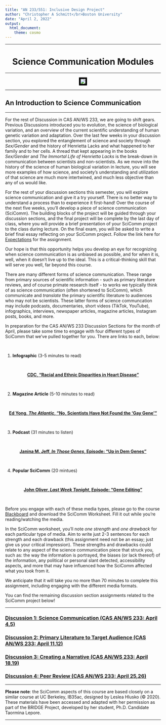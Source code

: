 ```yaml
---
title: "AN 233/551: Inclusive Design Project"
author: "Christopher A Schmitt</br>Boston University"
date: "April 2, 2022"
output: 
  html_document:
    theme: cosmo
---
```


***

<center>
# Science Communication Modules
</center>

***

<center><p><img src=https://thumbs.gfycat.com/AnotherParchedBinturong-size_restricted.gif style="border:5px solid black"></p></center>

***

## An Introduction to Science Communication

***

For the rest of Discussion in CAS AN/WS 233, we are going to shift gears. Previous Discussions introduced you to evolution, the science of biological variation, and an overview of the current scientific understanding of human genetic variation and adaptation. Over the last few weeks in your discussion section, you explored the entanglement of science and society through *Sex/Gender* and the history of Henrietta Lacks and what happened to her family and to her cells. A thread that kept appearing in the books *Sex/Gender* and *The Immortal Life of Henrietta Lacks* is the break-down in communication between scientists and non-scientists. As we move into the history of the science of human biological variation in lecture, you will see more examples of how science, and society's understanding and utilization of that science are much more intertwined, and much less objective than any of us would like. 

For the rest of your discussion sections this semester, you will explore science communication and give it a try yourself. There is no better way to understand a process than to experience it first-hand! Over the course of the next five weeks, you'll develop a piece of science communication (SciComm). The building blocks of the project will be guided through your discussion sections, and the final project will be complete by the last day of class, where you will provide a brief presentation of your SciComm project to the class during lecture. On the final exam, you will be asked to write a brief final essay reflecting on your SciComm project. Follow the link here for [Expectations](https://fuzzyatelin.github.io/scicomm/expectations.html) for the assignment.

Our hope is that this opportunity helps you develop an eye for recognizing when science communication is as unbiased as possible, and for when it is, well, when it doesn't live up to the ideal. This is a critical-thinking skill that will serve you well, far beyond this course.

There are many different forms of science communication. These range from primary sources of scientific information - such as primary literature reviews, and of course primate research itself - to works we typically think of as science communication (often shortened to SciComm), which communicate and *translate* the primary scientific literature to audiences who may not be scientists. These latter forms of science communcation may include podcasts, documentaries, short videos (TikTok, YouTube), infographics, interviews, newspaper articles, magazine articles, Instagram posts, books, and more. 

In preparation for the CAS AN/WS 233 Discussion Sections for the month of April, please take some time to engage with four different types of SciComm that we’ve pulled together for you. There are links to each, below:

<br>

1. **Infographic** (3-5 minutes to read)

<br>

<center>

[**CDC, "Racial and Ethnic Disparities in Heart Disease"**](https://www.cdc.gov/nchs/hus/spotlight/2019-heart-disease-disparities.htm)

</center>

<br>

2. **Magazine Article** (5-10 minutes to read)

<br>

<center>

[**Ed Yong, *The Atlantic*, "No, Scientists Have Not Found the ‘Gay Gene’"**](https://www.theatlantic.com/science/archive/2015/10/no-scientists-have-not-found-the-gay-gene/410059/)

</center>

<br>

3. **Podcast** (31 minutes to listen)

<br>

<center>

[**Janina M. Jeff, *In Those Genes*, Episode: "Up in Dem Genes"**](https://inthosegenes.com/listen-1)

</center>

<br>

4. **Popular SciComm** (20 mintues)

<br>

<center>

[**John Oliver, *Last Week Tonight*, Episode: "Gene Editing"**](https://youtu.be/AJm8PeWkiEU)

</center>

<br>

Before you engage with each of these media types, please go to the course [Blackboard](https://learn.bu.edu) and download the SciComm Worksheet. Fill it out while you're reading/watching the media.

In the SciComm worksheet, you'll note *one strength* and *one drawback* for each particular type of media. Aim to write just 2-3 sentences for each strength and each drawback (this assignment need not be an essay; just give us your critical impression). These strengths and drawbacks could relate to any aspect of the science communication piece that struck you, such as: the way the information is portrayed, the biases (or lack thereof) of the information, any political or personal slant detected, accessibility aspects, and more that may have influenced how the SciComm affected what you took from it.

We anticipate that it will take you no more than 70 minutes to complete this assignment, including engaging with the different media formats.

You can find the remaining discussion section assignments related to the SciComm project below!

***

### [Discussion 1: Science Communication (CAS AN/WS 233: April 4,5)](https://fuzzyatelin.github.io/scicomm/discussion1.html)
### [Discussion 2: Primary Literature to Target Audience (CAS AN/WS 233: April 11,12)](https://fuzzyatelin.github.io/scicomm/discussion2.html)
### [Discussion 3: Creating a Narrative (CAS AN/WS 233: April 18,19)](https://fuzzyatelin.github.io/scicomm/discussion3.html)
### [Discussion 4: Peer Review (CAS AN/WS 233: April 25,26)](https://fuzzyatelin.github.io/scicomm/discussion4.html)

***

**Please note**: the SciComm aspects of this course are based closely on a similar course at UC Berkeley, IB35ac, designed by Leslea Hlusko (&copy; 2020). These materials have been accessed and adapted with her permission as part of the BRIDGE Project, developed by her student, Ph.D. Candidate Taormina Lepore.

***
